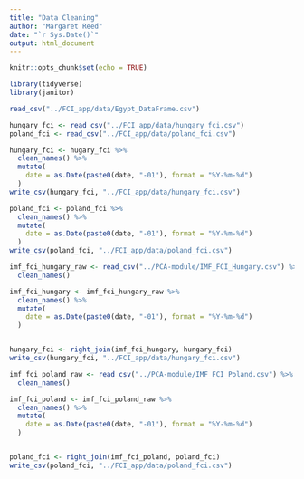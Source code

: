 ```yaml
---
title: "Data Cleaning"
author: "Margaret Reed"
date: "`r Sys.Date()`"
output: html_document
---
```


```r
knitr::opts_chunk$set(echo = TRUE)
```

```r
library(tidyverse)
library(janitor)
```

```r
read_csv("../FCI_app/data/Egypt_DataFrame.csv")
```
```r
hungary_fci <- read_csv("../FCI_app/data/hungary_fci.csv") 
poland_fci <- read_csv("../FCI_app/data/poland_fci.csv") 
```
```r
hungary_fci <- hugary_fci %>%
  clean_names() %>%
  mutate(
    date = as.Date(paste0(date, "-01"), format = "%Y-%m-%d")
  )
write_csv(hungary_fci, "../FCI_app/data/hungary_fci.csv")
```

```r
poland_fci <- poland_fci %>%
  clean_names() %>%
  mutate(
    date = as.Date(paste0(date, "-01"), format = "%Y-%m-%d")
  )
write_csv(poland_fci, "../FCI_app/data/poland_fci.csv")
```

```r
imf_fci_hungary_raw <- read_csv("../PCA-module/IMF_FCI_Hungary.csv") %>%
  clean_names()

imf_fci_hungary <- imf_fci_hungary_raw %>%
  clean_names() %>%
  mutate(
    date = as.Date(paste0(date, "-01"), format = "%Y-%m-%d")
  )


hungary_fci <- right_join(imf_fci_hungary, hungary_fci)
write_csv(hungary_fci, "../FCI_app/data/hungary_fci.csv")
```


```r
imf_fci_poland_raw <- read_csv("../PCA-module/IMF_FCI_Poland.csv") %>%
  clean_names()

imf_fci_poland <- imf_fci_poland_raw %>%
  clean_names() %>%
  mutate(
    date = as.Date(paste0(date, "-01"), format = "%Y-%m-%d")
  )


poland_fci <- right_join(imf_fci_poland, poland_fci)
write_csv(poland_fci, "../FCI_app/data/poland_fci.csv")
```


